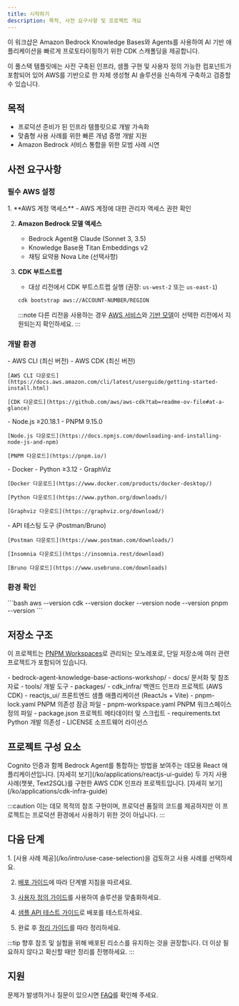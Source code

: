 ```yaml
---
title: 시작하기
description: 목적, 사전 요구사항 및 프로젝트 개요
---
```



이 워크샵은 Amazon Bedrock Knowledge Bases와 Agents를 사용하여 AI 기반 애플리케이션을 빠르게 프로토타이핑하기 위한 CDK 스캐폴딩을 제공합니다.

이 풀스택 템플릿에는 사전 구축된 인프라, 샘플 구현 및 사용자 정의 가능한 컴포넌트가 포함되어 있어 AWS를 기반으로 한 자체 생성형 AI 솔루션을 신속하게 구축하고 검증할 수 있습니다.

## 목적

* 프로덕션 준비가 된 인프라 템플릿으로 개발 가속화
* 맞춤형 사용 사례를 위한 빠른 개념 증명 개발 지원
* Amazon Bedrock 서비스 통합을 위한 모범 사례 시연

## 사전 요구사항

### 필수 AWS 설정

<Steps>
  1. **AWS 계정 액세스**
     - AWS 계정에 대한 관리자 액세스 권한 확인

  2. **Amazon Bedrock 모델 액세스**
     - Bedrock Agent용 Claude (Sonnet 3, 3.5)
     - Knowledge Base용 Titan Embeddings v2
     - 채팅 요약용 Nova Lite (선택사항)

  3. **CDK 부트스트랩**
     - 대상 리전에서 CDK 부트스트랩 실행 (권장: `us-west-2` 또는 `us-east-1`)
     ```bash
     cdk bootstrap aws://ACCOUNT-NUMBER/REGION
     ```
     :::note
     다른 리전을 사용하는 경우 [AWS 서비스](/applications/cdk-infra-guide)와 [기반 모델](/getting-started/#required-aws-setup)이 선택한 리전에서 지원되는지 확인하세요.
     :::
</Steps>

### 개발 환경

<CardGrid>
  <Card title="AWS 도구" icon="cloud-download">
    - AWS CLI (최신 버전)
    - AWS CDK (최신 버전)
    
    [AWS CLI 다운로드](https://docs.aws.amazon.com/cli/latest/userguide/getting-started-install.html)

    [CDK 다운로드](https://github.com/aws/aws-cdk?tab=readme-ov-file#at-a-glance)
  </Card>
  
  <Card title="런타임 및 패키지 관리자" icon="setting">
    - Node.js ≥20.18.1
    - PNPM 9.15.0
    
    [Node.js 다운로드](https://docs.npmjs.com/downloading-and-installing-node-js-and-npm)

    [PNPM 다운로드](https://pnpm.io/)
  </Card>
  
  <Card title="개발 도구" icon="laptop">
    - Docker
    - Python ≥3.12
    - GraphViz
    
    [Docker 다운로드](https://www.docker.com/products/docker-desktop/)

    [Python 다운로드](https://www.python.org/downloads/)

    [Graphviz 다운로드](https://graphviz.org/download/)
  </Card>
  <Card title="테스팅 도구" icon="forward-slash">
    - API 테스팅 도구 (Postman/Bruno)
    
    [Postman 다운로드](https://www.postman.com/downloads/)

    [Insomnia 다운로드](https://insomnia.rest/download)

    [Bruno 다운로드](https://www.usebruno.com/downloads)
  </Card>
</CardGrid>

### 환경 확인

<Tabs>
  <TabItem label="버전 확인">
    ```bash
    aws --version
    cdk --version
    docker --version
    node --version
    pnpm --version
    ```
  </TabItem>
</Tabs>

## 저장소 구조

이 프로젝트는 [PNPM Workspaces](https://pnpm.io/workspaces)로 관리되는 모노레포로, 단일 저장소에 여러 관련 프로젝트가 포함되어 있습니다.

<FileTree>
- bedrock-agent-knowledge-base-actions-workshop/
  - docs/ 문서화 및 참조 자료
  - tools/ 개발 도구
  - packages/
    - cdk_infra/ 백엔드 인프라 프로젝트 (AWS CDK)
    - reactjs_ui/ 프론트엔드 샘플 애플리케이션 (ReactJs + Vite)
  - pnpm-lock.yaml PNPM 의존성 잠금 파일
  - pnpm-workspace.yaml PNPM 워크스페이스 정의 파일
  - package.json 프로젝트 메타데이터 및 스크립트
  - requirements.txt Python 개발 의존성
  - LICENSE 소프트웨어 라이선스
</FileTree>

## 프로젝트 구성 요소
<CardGrid> 
<Card title="프론트엔드 (reactjs_ui)" icon="open-book"> 
Cognito 인증과 함께 Bedrock Agent를 통합하는 방법을 보여주는 데모용 React 애플리케이션입니다.
[자세히 보기](/ko/applications/reactjs-ui-guide)
</Card>
<Card title="백엔드 (cdk_infra)" icon="open-book"> 
두 가지 사용 사례(챗봇, Text2SQL)를 구현한 AWS CDK 인프라 프로젝트입니다.
[자세히 보기](/ko/applications/cdk-infra-guide)
</Card>
</CardGrid>

:::caution
이는 데모 목적의 참조 구현이며, 프로덕션 품질의 코드를 제공하지만 이 프로젝트는 프로덕션 환경에서 사용하기 위한 것이 아닙니다.
:::

## 다음 단계
<Steps> 
1. [사용 사례 제공](/ko/intro/use-case-selection)을 검토하고 사용 사례를 선택하세요.

2. [배포 가이드](/ko/intro/deployment)에 따라 단계별 지침을 따르세요.

3. [사용자 정의 가이드](/ko/guides/customization-guide)를 사용하여 솔루션을 맞춤화하세요.

4. [샘플 API 테스트 가이드](/ko/guides/api-testing-guide)로 배포를 테스트하세요.

5. 완료 후 [정리 가이드](/ko/guides/cleanup-guide)를 따라 정리하세요.
</Steps>
:::tip
향후 참조 및 실험을 위해 배포된 리소스를 유지하는 것을 권장합니다. 더 이상 필요하지 않다고 확신할 때만 정리를 진행하세요.
:::

## 지원
문제가 발생하거나 질문이 있으시면 [FAQ](/ko/faq/faq)를 확인해 주세요. 